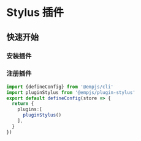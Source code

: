 # Stylus 插件

## 快速开始

### 安装插件

<PackageManagerTabs command="add @empjs/plugin-stylus" />

### 注册插件
```ts title="emp-config.js"
import {defineConfig} from '@empjs/cli'
import pluginStylus from '@empjs/plugin-stylus'
export default defineConfig(store => {
  return {
    plugins:[
      pluginStylus()
    ],
  }
})

```



